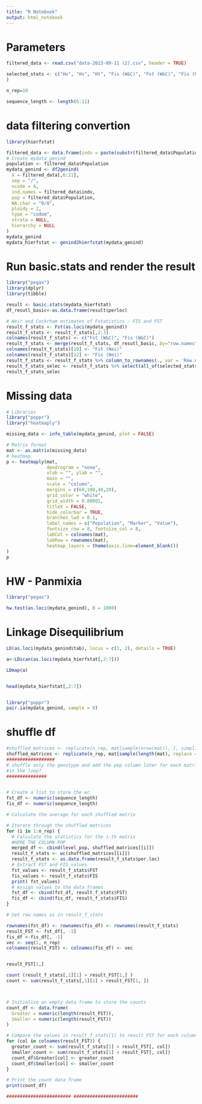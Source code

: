 ```yaml
---
title: "R Notebook"
output: html_notebook
---
```


# Parameters 

```r
filtered_data <- read.csv("data-2023-09-11 (2).csv", header = TRUE)

selected_stats <- c("Ho", "Hs", "Ht", "Fis (W&C)", "Fst (W&C)", "Fis (Nei)", "Fst (Nei)"
)

n_rep=10

sequence_length <- length(6:11) 
```



# data filtering convertion

```r
library(hierfstat)

filtered_data <- data.frame(indv = paste(substr(filtered_data$Population,1,3), row.names(filtered_data), sep="."), filtered_data)
# Create mydata_genind
population <- filtered_data$Population
mydata_genind <- df2genind(
  X = filtered_data[,6:11],
  sep = "/",
  ncode = 6,
  ind.names = filtered_data$indv,
  pop = filtered_data$Population,
  NA.char = "0/0",
  ploidy = 2,
  type = "codom",
  strata = NULL,
  hierarchy = NULL
)
mydata_genind
mydata_hierfstat <- genind2hierfstat(mydata_genind)
```



# Run basic.stats and render the result

```r
library("pegas")
library(dplyr)
library(tibble)

result <- basic.stats(mydata_hierfstat)
df_resutl_basic<-as.data.frame(result$perloc)

# Weir and Cockrham estimates of Fstatistics - FIS and FST 
result_f_stats <- Fst(as.loci(mydata_genind))
result_f_stats <- result_f_stats[,2:3]
colnames(result_f_stats) <- c("Fst (W&C)", "Fis (W&C)")
result_f_stats <- merge(result_f_stats, df_resutl_basic, by="row.names",all.x=TRUE)
colnames(result_f_stats)[10] <- "Fst (Nei)"
colnames(result_f_stats)[12] <- "Fis (Nei)"
result_f_stats <- result_f_stats %>% column_to_rownames(., var = 'Row.names')
result_f_stats_selec <- result_f_stats %>% select(all_of(selected_stats))
result_f_stats_selec
```



# Missing data

```r
# Libraries
library("poppr")
library("heatmaply")

missing_data <- info_table(mydata_genind, plot = FALSE)

# Matrix format
mat <- as.matrix(missing_data)
# heatmap
p <- heatmaply(mat, 
               dendrogram = "none",
               xlab = "", ylab = "", 
               main = "",
               scale = "column",
               margins = c(60,100,40,20),
               grid_color = "white",
               grid_width = 0.00001,
               titleX = FALSE,
               hide_colorbar = TRUE,
               branches_lwd = 0.1,
               label_names = c("Population", "Marker", "Value"),
               fontsize_row = 8, fontsize_col = 8,
               labCol = colnames(mat),
               labRow = rownames(mat),
               heatmap_layers = theme(axis.line=element_blank())
)
p
```



# HW - Panmixia

```r


library("pegas")

hw.test(as.loci(mydata_genind), B = 1000)
```



# Linkage Disequilibrium

```r

LD(as.loci(mydata_genind$tab), locus = c(1, 2), details = TRUE)

a<-LDscan(as.loci(mydata_hierfstat[,2:7]))

LDmap(a)


head(mydata_hierfstat[,2:7])


library("poppr")
pair.ia(mydata_genind, sample = 9)

```


# shuffle df

```r

#shuffled_matrices <- replicate(n_rep, mat[sample(nrow(mat)), ], simplify = FALSE)
shuffled_matrices <- replicate(n_rep, mat[sample(length(mat), replace = FALSE)], simplify = FALSE)
##################
# shuffle only the genotype and add the pop column later for each matrices. 
#in the loop? 
###############


# Create a list to store the wc
fst_df <- numeric(sequence_length)
fis_df <- numeric(sequence_length)

# Calculate the average for each shuffled matrix

# Iterate through the shuffled matrices
for (i in 1:n_rep) {
  # Calculate the statistics for the i-th matrix
  #HERE THE COLUMN POP
  merged_df <- cbind(level_pop, shuffled_matrices[[i]])
  result_f_stats <- wc(shuffled_matrices[[i]]) 
  result_f_stats <- as.data.frame(result_f_stats$per.loc)
  # Extract FST and FIS values
  fst_values <- result_f_stats$FST
  fis_values <- result_f_stats$FIS
  print( fst_values)
  # Assign values to the data frames
  fst_df <- cbind(fst_df, result_f_stats$FST)
  fis_df <- cbind(fis_df, result_f_stats$FIS)
}

# Set row names as in result_f_stats

rownames(fst_df) <- rownames(fis_df) <- rownames(result_f_stats)
result_FST <- fst_df[, -1]
fis_df <-fis_df[, -1]
vec <- seq(1, n_rep)
colnames(result_FST) <- colnames(fis_df) <- vec


result_FST[1,] 

count (result_f_stats[,1][1] > result_FST[1,] )
count <- sum(result_f_stats[,1][1] > result_FST[1, ])



# Initialize an empty data frame to store the counts
count_df <- data.frame(
  Greater = numeric(length(result_FST)),
  Smaller = numeric(length(result_FST))
)

# Compare the values in result_f_stats[1] to result_FST for each column
for (col in colnames(result_FST)) {
  greater_count <- sum(result_f_stats[1] > result_FST[, col])
  smaller_count <- sum(result_f_stats[1] < result_FST[, col])
  count_df$Greater[col] <- greater_count
  count_df$Smaller[col] <- smaller_count
}

# Print the count data frame
print(count_df)

######################## ######################## 

```

#

```r


```

#

```r


```

#

```r


```

#

```r


```

#

```r


```

#

```r


```

#

```r


```

#

```r


```

#

```r


```
